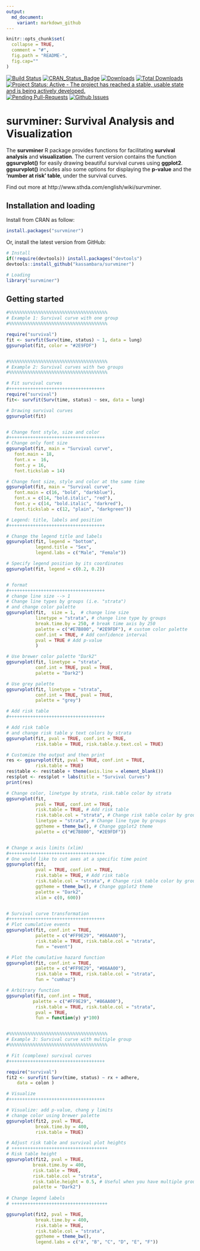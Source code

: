 ```yaml
---
output:
  md_document:
    variant: markdown_github
---
```



```r
knitr::opts_chunk$set(
  collapse = TRUE,
  comment = "#",
  fig.path = "README-",
  fig.cap=""
)
```
    
[![Build Status](https://api.travis-ci.org/kassambara/survminer.png)](https://travis-ci.org/kassambara/survminer)
[![CRAN_Status_Badge](http://www.r-pkg.org/badges/version/survminer)](http://cran.r-project.org/package=survminer)
[![Downloads](http://cranlogs.r-pkg.org/badges/survminer)](http://cran.rstudio.com/package=survminer)
[![Total Downloads](http://cranlogs.r-pkg.org/badges/grand-total/survminer?color=orange)](http://cranlogs.r-pkg.org/badges/grand-total/survminer)
[![Project Status: Active - The project has reached a stable, usable state and is being actively developed.](http://www.repostatus.org/badges/latest/active.svg)](http://www.repostatus.org/#active)
[![Pending Pull-Requests](http://githubbadges.herokuapp.com/kassambara/survminer/pulls.svg?style=flat)](https://github.com/kassambara/survminer/pulls)
[![Github Issues](http://githubbadges.herokuapp.com/kassambara/survminer/issues.svg)](https://github.com/kassambara/survminer/issues)


  
# survminer: Survival Analysis and Visualization
    
The **survminer** R package provides functions for facilitating **survival analysis** and **visualization**. The current version contains the function **ggsurvplot()** for easily drawing beautiful survival curves using **ggplot2**. **ggsurvplot()** includes also some options for displaying the **p-value** and the **'number at risk' table**,  under the survival curves.
   
Find out more at http://www.sthda.com/english/wiki/survminer.
    
     
## Installation and loading
    
    
Install from CRAN as follow:
   
```r
install.packages("survminer")
```
    
    
Or, install the latest version from GitHub: 
    
   
```r
# Install
if(!require(devtools)) install.packages("devtools")
devtools::install_github("kassambara/survminer")
```

    
```r
# Loading
library("survminer")
```
    
    
    
## Getting started
     
     
```r
#%%%%%%%%%%%%%%%%%%%%%%%%%%%%%%%%%%%%%
# Example 1: Survival curve with one group
#%%%%%%%%%%%%%%%%%%%%%%%%%%%%%%%%%%%%%

require("survival")
fit <- survfit(Surv(time, status) ~ 1, data = lung)
ggsurvplot(fit, color = "#2E9FDF")


#%%%%%%%%%%%%%%%%%%%%%%%%%%%%%%%%%%%%%
# Example 2: Survival curves with two groups
#%%%%%%%%%%%%%%%%%%%%%%%%%%%%%%%%%%%%%

# Fit survival curves
#++++++++++++++++++++++++++++++++++++
require("survival")
fit<- survfit(Surv(time, status) ~ sex, data = lung)

# Drawing survival curves
ggsurvplot(fit)


# Change font style, size and color
#++++++++++++++++++++++++++++++++++++
# Change only font size
ggsurvplot(fit, main = "Survival curve",
   font.main = 18,
   font.x =  16,
   font.y = 16,
   font.tickslab = 14)

# Change font size, style and color at the same time
ggsurvplot(fit, main = "Survival curve",
   font.main = c(16, "bold", "darkblue"),
   font.x = c(14, "bold.italic", "red"),
   font.y = c(14, "bold.italic", "darkred"),
   font.tickslab = c(12, "plain", "darkgreen"))

# Legend: title, labels and position
#++++++++++++++++++++++++++++++++++++

# Change the legend title and labels
ggsurvplot(fit, legend = "bottom", 
           legend.title = "Sex",
           legend.labs = c("Male", "Female"))

# Specify legend position by its coordinates
ggsurvplot(fit, legend = c(0.2, 0.2))


# format
#++++++++++++++++++++++++++++++++++++
# change line size --> 1
# Change line types by groups (i.e. "strata")
# and change color palette
ggsurvplot(fit,  size = 1,  # change line size
           linetype = "strata", # change line type by groups
           break.time.by = 250, # break time axis by 250
           palette = c("#E7B800", "#2E9FDF"), # custom color palette
           conf.int = TRUE, # Add confidence interval
           pval = TRUE # Add p-value
           )

# Use brewer color palette "Dark2"
ggsurvplot(fit, linetype = "strata", 
           conf.int = TRUE, pval = TRUE,
           palette = "Dark2")

# Use grey palette
ggsurvplot(fit, linetype = "strata", 
           conf.int = TRUE, pval = TRUE,
           palette = "grey")

# Add risk table
#++++++++++++++++++++++++++++++++++++

# Add risk table
# and change risk table y text colors by strata
ggsurvplot(fit, pval = TRUE, conf.int = TRUE,
           risk.table = TRUE, risk.table.y.text.col = TRUE)

# Customize the output and then print
res <- ggsurvplot(fit, pval = TRUE, conf.int = TRUE,
           risk.table = TRUE)
res$table <- res$table + theme(axis.line = element_blank())
res$plot <- res$plot + labs(title = "Survival Curves")
print(res)

# Change color, linetype by strata, risk.table color by strata
ggsurvplot(fit, 
           pval = TRUE, conf.int = TRUE,
           risk.table = TRUE, # Add risk table
           risk.table.col = "strata", # Change risk table color by groups
           linetype = "strata", # Change line type by groups
           ggtheme = theme_bw(), # Change ggplot2 theme
           palette = c("#E7B800", "#2E9FDF"))


# Change x axis limits (xlim)
#++++++++++++++++++++++++++++++++++++
# One would like to cut axes at a specific time point
ggsurvplot(fit, 
           pval = TRUE, conf.int = TRUE,
           risk.table = TRUE, # Add risk table
           risk.table.col = "strata", # Change risk table color by groups
           ggtheme = theme_bw(), # Change ggplot2 theme
           palette = "Dark2",
           xlim = c(0, 600))


# Survival curve transformation
#++++++++++++++++++++++++++++++++++++
# Plot cumulative events
ggsurvplot(fit, conf.int = TRUE,
           palette = c("#FF9E29", "#86AA00"),
           risk.table = TRUE, risk.table.col = "strata",
           fun = "event")

# Plot the cumulative hazard function
ggsurvplot(fit, conf.int = TRUE, 
           palette = c("#FF9E29", "#86AA00"),
           risk.table = TRUE, risk.table.col = "strata",
           fun = "cumhaz")

# Arbitrary function
ggsurvplot(fit, conf.int = TRUE, 
          palette = c("#FF9E29", "#86AA00"),
           risk.table = TRUE, risk.table.col = "strata",
           pval = TRUE,
           fun = function(y) y*100)


#%%%%%%%%%%%%%%%%%%%%%%%%%%%%%%%%%%%%%
# Example 3: Survival curve with multiple group
#%%%%%%%%%%%%%%%%%%%%%%%%%%%%%%%%%%%%%

# Fit (complexe) survival curves
#++++++++++++++++++++++++++++++++++++

require("survival")
fit2 <- survfit( Surv(time, status) ~ rx + adhere,
    data = colon )

# Visualize
#++++++++++++++++++++++++++++++++++++

# Visualize: add p-value, chang y limits
# change color using brewer palette
ggsurvplot(fit2, pval = TRUE, 
           break.time.by = 400,
           risk.table = TRUE)

# Adjust risk table and survival plot heights
# ++++++++++++++++++++++++++++++++++++
# Risk table height
ggsurvplot(fit2, pval = TRUE,
          break.time.by = 400,
          risk.table = TRUE,
          risk.table.col = "strata",
          risk.table.height = 0.5, # Useful when you have multiple groups
          palette = "Dark2")
  
# Change legend labels
# ++++++++++++++++++++++++++++++++++++

ggsurvplot(fit2, pval = TRUE, 
           break.time.by = 400,
           risk.table = TRUE,
           risk.table.col = "strata",
           ggtheme = theme_bw(),
           legend.labs = c("A", "B", "C", "D", "E", "F"))
```

